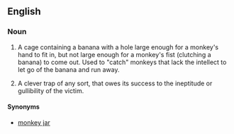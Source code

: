 ==English==

===Noun===
{{en-noun|sg=[[monkey]] [[trap]]}}

# {{literally|probably folk-lore}} A cage containing a banana with a hole large enough for a monkey's hand to fit in, but not large enough for a monkey's fist (clutching a banana) to come out.  Used to "catch" monkeys that lack the intellect to let go of the banana and run away.
# {{figurative}} A clever trap of any sort, that owes its success to the ineptitude or gullibility of the victim.

====Synonyms====
* [[monkey jar]]